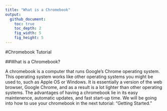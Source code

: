 ```yaml
---
title: "What is a Chromebook"
output:
  github_document:
    toc: true
    toc_depth: 2
    fig_width: 5
    fig_height: 5
---
```


#Chromebook Tutorial

##What is a Chromebook?

A chromebook is a computer that runs Google's Chrome operating system.  This operating system works like other operating systems you might be used to, such as Apple OS or Windows.  It is essentially a version of the web browser, Google Chrome, and as a result is a lot lighter than other operating systems.  The advantages of having a chromebook lie in its easy maintenence, automatic updates, and fast start-up time.  We will be going into how to use your chromebook in the next tutorial: "Getting Started."
